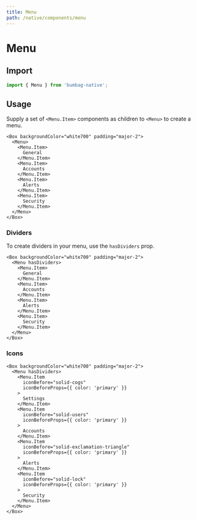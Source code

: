 ```yaml
---
title: Menu
path: /native/components/menu
---
```


# Menu

## Import

```jsx
import { Menu } from 'bumbag-native';
```

## Usage

Supply a set of `<Menu.Item>` components as children to `<Menu>` to create a menu.

```jsx-live
<Box backgroundColor="white700" padding="major-2">
  <Menu>
    <Menu.Item>
      General
    </Menu.Item>
    <Menu.Item>
      Accounts
    </Menu.Item>
    <Menu.Item>
      Alerts
    </Menu.Item>
    <Menu.Item>
      Security
    </Menu.Item>
  </Menu>
</Box>
```

### Dividers

To create dividers in your menu, use the `hasDividers` prop.

```jsx-live
<Box backgroundColor="white700" padding="major-2">
  <Menu hasDividers>
    <Menu.Item>
      General
    </Menu.Item>
    <Menu.Item>
      Accounts
    </Menu.Item>
    <Menu.Item>
      Alerts
    </Menu.Item>
    <Menu.Item>
      Security
    </Menu.Item>
  </Menu>
</Box>
```

### Icons

```jsx-live
<Box backgroundColor="white700" padding="major-2">
  <Menu hasDividers>
    <Menu.Item
      iconBefore="solid-cogs"
      iconBeforeProps={{ color: 'primary' }}
    >
      Settings
    </Menu.Item>
    <Menu.Item
      iconBefore="solid-users"
      iconBeforeProps={{ color: 'primary' }}
    >
      Accounts
    </Menu.Item>
    <Menu.Item
      iconBefore="solid-exclamation-triangle"
      iconBeforeProps={{ color: 'primary' }}
    >
      Alerts
    </Menu.Item>
    <Menu.Item
      iconBefore="solid-lock"
      iconBeforeProps={{ color: 'primary' }}
    >
      Security
    </Menu.Item>
  </Menu>
</Box>
```
